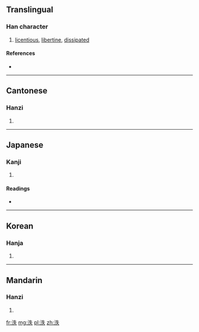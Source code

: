 ==Translingual==

===Han character===
{{Han char|rn=85|rad=水|as=05|sn=8|four=3513<sub>0</sub>|canj=水竹手人 (EHQO)}}

# [[licentious]], [[libertine]], [[dissipated]]

====References====
* {{Han ref|kx=0615.090|dkj=17271|dj=1009.070|hdz=31587.070|uh=6CC6|ud=27846|bh=CCFC|bd=52476}}

----

==Cantonese==

===Hanzi===
{{yue-hanzi|jyut=|y=yat6}}

# {{defn|lang=yue|sort=水05}}

----

==Japanese==

===Kanji===
{{ja-kanji|grade=|rs=水05}}

# {{defn|lang=ja|sort=水05}}

====Readings====
* {{ja-readings|on=[[いつ]] (itsu), [[いち]] (ichi), [[てつ]] (tetsu), [[でち]] (dechi)|kun=[[あふれる]] (afureru)}}

----

==Korean==

===Hanja===
{{ko-hanja|hangeul=일|eumhun=|rv=il|mr=il|y=il}}

# {{defn|lang=ko|sort=水05}}

----

==Mandarin==

===Hanzi===
{{cmn-hanzi|pin=[[yī]] ([[yi1]]), [[yì]] ([[yi4]])|wg=i<sup>1</sup>, i<sup>4</sup>}}

# {{defn|lang=cmn|sort=水05}}

[[fr:泆]]
[[mg:泆]]
[[pl:泆]]
[[zh:泆]]